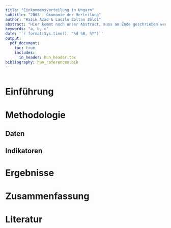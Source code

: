 ```yaml
---
title: "Einkommensverteilung in Ungarn"
subtitle: "2063 - Ökonomie der Verteilung"
author: "Razik Azad & Laszlo Zoltan Zöldi"
abstract: "Hier kommt noch unser Abstract, muss am Ende geschrieben werden."
keywords: "a, b, c"
date: '`r format(Sys.time(), "%d %B, %Y")`'
output: 
  pdf_document:
    toc: true
    includes: 
      in_header: hun_header.tex
bibliography: hun_references.bib
---
```


\newpage

```r
```


\newpage

# Einführung

# Methodologie

## Daten

## Indikatoren

# Ergebnisse

# Zusammenfassung


# Literatur

<!-- Leer lassen -->